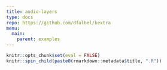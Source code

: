 ```yaml
---
title: audio-layers
type: docs
repo: https://github.com/dfalbel/kextra
menu:
  main:
    parent: examples
---
```


```r
knitr::opts_chunk$set(eval = FALSE)
knitr::spin_child(paste0(rmarkdown::metadata$title, ".R"))
```
